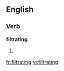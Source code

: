 
==English==

===Verb===
'''filtrating'''

# {{present participle of|[[filtrate]]}}

[[fr:filtrating]]
[[vi:filtrating]]